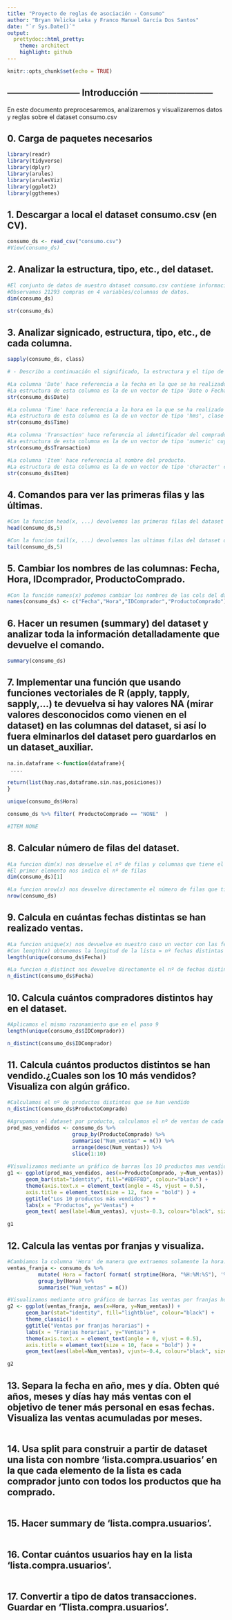 ```yaml
---
title: "Proyecto de reglas de asociación - Consumo"
author: "Bryan Velicka Leka y Franco Manuel García Dos Santos"
date: "`r Sys.Date()`"
output:
  prettydoc::html_pretty:
    theme: architect
    highlight: github
---
```


```r
knitr::opts_chunk$set(echo = TRUE)
```

## ------------------------ Introducción ------------------------ ##

En este documento preprocesaremos, analizaremos y visualizaremos datos y reglas sobre el dataset consumo.csv

## 0. Carga de paquetes necesarios
```r
library(readr)
library(tidyverse)
library(dplyr)
library(arules)
library(arulesViz)
library(ggplot2)
library(ggthemes)

```


## 1. Descargar a local el dataset consumo.csv (en CV).
```r
consumo_ds <- read_csv("consumo.csv")
#View(consumo_ds)

```


## 2. Analizar la estructura, tipo, etc., del dataset.
```r
#El conjunto de datos de nuestro dataset consumo.csv contiene informacion de productos comprados en una gran cafetería.
#Observamos 21293 compras en 4 variables/columnas de datos.
dim(consumo_ds)

str(consumo_ds)

```


## 3. Analizar signicado, estructura, tipo, etc., de cada columna.
```r
sapply(consumo_ds, class)

# - Describo a continuación el significado, la estructura y el tipo de cada columna:

#La columna 'Date' hace referencia a la fecha en la que se ha realizado la venta de un producto comprado por un cliente (formato YYYY-MM-DD).
#La estructura de esta columna es la de un vector de tipo 'Date o Fecha' cuya longitud es la misma que el nº de filas del dataset.
str(consumo_ds$Date)

#La columna 'Time' hace referencia a la hora en la que se ha realizado la venta del producto (formato hh:mm:ss).
#La estructura de esta columna es la de un vector de tipo 'hms', clase utilizada para almacenar valores de hora del día a partir de un vector numerico indicando hora, minutos y segundos. Su longitud es la misma que el nº de filas del dataset.
str(consumo_ds$Time)

#La columna 'Transaction' hace referencia al identificador del comprador del producto.
#La estructura de esta columna es la de un vector de tipo 'numeric' cuya longitud es la misma que el nº de filas del dataset.
str(consumo_ds$Transaction)

#La columna 'Item' hace referencia al nombre del producto.
#La estructura de esta columna es la de un vector de tipo 'character' cuya longitud es la misma que el nº de filas del dataset.
str(consumo_ds$Item)

```


## 4. Comandos para ver las primeras filas y las últimas.
```r
#Con la funcion head(x, ...) devolvemos las primeras filas del dataset que especifiquemos
head(consumo_ds,5)

#Con la funcion tail(x, ...) devolvemos las ultimas filas del dataset que especifiquemos
tail(consumo_ds,5)

```


## 5. Cambiar los nombres de las columnas: Fecha, Hora, IDcomprador, ProductoComprado.
```r
#Con la función names(x) podemos cambiar los nombres de las cols del dataset que deseemos
names(consumo_ds) <- c("Fecha","Hora","IDComprador","ProductoComprado")

```


## 6. Hacer un resumen (summary) del dataset y analizar toda la información detalladamente que devuelve el comando.
```r
summary(consumo_ds)

```


## 7. Implementar una función que usando funciones vectoriales de R (apply, tapply, sapply,…) te devuelva si hay valores NA (mirar valores desconocidos como vienen en el dataset) en las columnas del dataset, si así lo fuera elminarlos del dataset pero guardarlos en un dataset_auxiliar.
```r

na.in.dataframe <-function(dataframe){
 ....
 
return(list(hay.nas,dataframe.sin.nas,posiciones)) 
}

unique(consumo_ds$Hora)

consumo_ds %>% filter( ProductoComprado == "NONE"  )

#ITEM NONE

```


## 8. Calcular número de filas del dataset.
```r
#La funcion dim(x) nos devuelve el nº de filas y columnas que tiene el dataset
#El primer elemento nos indica el nº de filas
dim(consumo_ds)[1]

#La funcion nrow(x) nos devuelve directamente el número de filas que tiene el dataset
nrow(consumo_ds)

```


## 9. Calcula en cuántas fechas distintas se han realizado ventas.
```r
#La funcion unique(x) nos devuelve en nuestro caso un vector con las fechas sin duplicar
#Con length(x) obtenemos la longitud de la lista = nº fechas distintas
length(unique(consumo_ds$Fecha))

#La funcion n_distinct nos devuelve directamente el nº de fechas distintas
n_distinct(consumo_ds$Fecha)

```


## 10. Calcula cuántos compradores distintos hay en el dataset.
```r
#Aplicamos el mismo razonamiento que en el paso 9
length(unique(consumo_ds$IDComprador))

n_distinct(consumo_ds$IDComprador)

```


## 11. Calcula cuántos productos distintos se han vendido.¿Cuales son los 10 más vendidos? Visualiza con algún gráfico.
```r
#Calculamos el nº de productos distintos que se han vendido
n_distinct(consumo_ds$ProductoComprado)

#Agrupamos el dataset por producto, calculamos el nº de ventas de cada uno de los productos, ordenamos descendentemente por el nº de ventas y cogemos las 10 primeras filas
prod_mas_vendidos <- consumo_ds %>% 
                     group_by(ProductoComprado) %>%
                     summarise("Num_ventas" = n()) %>%
                     arrange(desc(Num_ventas)) %>%
                     slice(1:10)
               
#Visualizamos mediante un gráfico de barras los 10 productos mas vendidos
g1 <- ggplot(prod_mas_vendidos, aes(x=ProductoComprado, y=Num_ventas)) +
      geom_bar(stat="identity", fill="#8DFF8D", colour="black") + 
      theme(axis.text.x = element_text(angle = 45, vjust = 0.5), 
      axis.title = element_text(size = 12, face = "bold") ) + 
      ggtitle("Los 10 productos más vendidos") +
      labs(x = "Productos", y="Ventas") +
      geom_text( aes(label=Num_ventas), vjust=-0.3, colour="black", size = 3.5)

g1

```


## 12. Calcula las ventas por franjas y visualiza.
```r
#Cambiamos la columna 'Hora' de manera que extraemos solamente la hora. Agrupamos por hora y calculamos el nº de ventas de cada uno de los productos por cada hora.
ventas_franja <- consumo_ds %>% 
          mutate( Hora = factor( format( strptime(Hora, "%H:%M:%S"), '%H') )) %>%
          group_by(Hora) %>%
          summarise("Num_ventas" = n())

#Visualizamos mediante otro gráfico de barras las ventas por franjas horarias.
g2 <- ggplot(ventas_franja, aes(x=Hora, y=Num_ventas)) +
      geom_bar(stat="identity", fill="lightblue", colour="black") +
      theme_classic() + 
      ggtitle("Ventas por franjas horarias") +
      labs(x = "Franjas horarias", y="Ventas") +
      theme(axis.text.x = element_text(angle = 0, vjust = 0.5), 
      axis.title = element_text(size = 10, face = "bold") ) +
      geom_text(aes(label=Num_ventas), vjust=-0.4, colour="black", size = 3.5)

g2

```


## 13. Separa la fecha en año, mes y día. Obten qué años, meses y días hay más ventas con el objetivo de tener más personal en esas fechas. Visualiza las ventas acumuladas por meses.
```r

```



## 14. Usa split para construir a partir de dataset una lista con nombre 'lista.compra.usuarios' en la que cada elemento de la lista es cada comprador junto con todos los productos que ha comprado.
```r

```


## 15. Hacer summary de 'lista.compra.usuarios'.
```r

```


## 16. Contar cuántos usuarios hay en la lista 'lista.compra.usuarios'.
```r

```


## 17. Convertir a tipo de datos transacciones. Guardar en 'Tlista.compra.usuarios'.
```r

```




